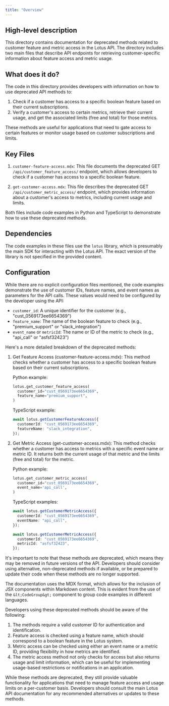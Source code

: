 ```yaml
---
title: "Overview"
---
```


## High-level description
This directory contains documentation for deprecated methods related to customer feature and metric access in the Lotus API. The directory includes two main files that describe API endpoints for retrieving customer-specific information about feature access and metric usage.

## What does it do?
The code in this directory provides developers with information on how to use deprecated API methods to:

1. Check if a customer has access to a specific boolean feature based on their current subscriptions.
2. Verify a customer's access to certain metrics, retrieve their current usage, and get the associated limits (free and total) for those metrics.

These methods are useful for applications that need to gate access to certain features or monitor usage based on customer subscriptions and limits.

## Key Files
1. `customer-feature-access.mdx`: This file documents the deprecated GET `/api/customer_feature_access/` endpoint, which allows developers to check if a customer has access to a specific boolean feature.

2. `get-customer-access.mdx`: This file describes the deprecated GET `/api/customer_metric_access/` endpoint, which provides information about a customer's access to metrics, including current usage and limits.

Both files include code examples in Python and TypeScript to demonstrate how to use these deprecated methods.

## Dependencies
The code examples in these files use the `lotus` library, which is presumably the main SDK for interacting with the Lotus API. The exact version of the library is not specified in the provided content.

## Configuration
While there are no explicit configuration files mentioned, the code examples demonstrate the use of customer IDs, feature names, and event names as parameters for the API calls. These values would need to be configured by the developer using the API:

- `customer_id`: A unique identifier for the customer (e.g., "cust_0569173ee6654369")
- `feature_name`: The name of the boolean feature to check (e.g., "premium_support" or "slack_integration")
- `event_name` or `metricId`: The name or ID of the metric to check (e.g., "api_call" or "asfsf32423")

Here's a more detailed breakdown of the deprecated methods:

1. Get Feature Access (customer-feature-access.mdx):
   This method checks whether a customer has access to a specific boolean feature based on their current subscriptions.

   Python example:
   ```python
   lotus.get_customer_feature_access(
     customer_id="cust_0569173ee6654369",
     feature_name="premium_support",
   )
   ```

   TypeScript example:
   ```typescript
   await lotus.getCustomerFeatureAccess({
     customerId: "cust_0569173ee6654369",
     featureName: "slack_integration",
   });
   ```

2. Get Metric Access (get-customer-access.mdx):
   This method checks whether a customer has access to metrics with a specific event name or metric ID. It returns both the current usage of that metric and the limits (free and total) for the metric.

   Python example:
   ```python
   lotus.get_customer_metric_access(
     customer_id="cust_0569173ee6654369",
     event_name='api_call',
   )
   ```

   TypeScript examples:
   ```typescript
   await lotus.getCustomerMetricAccess({
     customerId: "cust_0569173ee6654369",
     eventName: "api_call",
   });

   await lotus.getCustomerMetricAccess({
     customerId: "cust_0569173ee6654369",
     metricId: "asfsf32423",
   });
   ```

It's important to note that these methods are deprecated, which means they may be removed in future versions of the API. Developers should consider using alternative, non-deprecated methods if available, or be prepared to update their code when these methods are no longer supported.

The documentation uses the MDX format, which allows for the inclusion of JSX components within Markdown content. This is evident from the use of the `&lt;CodeGroup&gt;` component to group code examples in different languages.

Developers using these deprecated methods should be aware of the following:

1. The methods require a valid customer ID for authentication and identification.
2. Feature access is checked using a feature name, which should correspond to a boolean feature in the Lotus system.
3. Metric access can be checked using either an event name or a metric ID, providing flexibility in how metrics are identified.
4. The metric access method not only checks for access but also returns usage and limit information, which can be useful for implementing usage-based restrictions or notifications in an application.

While these methods are deprecated, they still provide valuable functionality for applications that need to manage feature access and usage limits on a per-customer basis. Developers should consult the main Lotus API documentation for any recommended alternatives or updates to these methods.